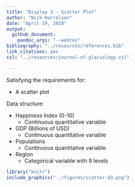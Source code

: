 ```yaml
---
title: "Display 3 - Scatter Plot"
author: "Nick Harrelson"
date: "April 19, 2019"
output: 
  github_document: 
    pandoc_args: "--webtex"
bibliography: "../resources/references.bib"
link_citations: yes
csl: "../resources/journal-of-glaciology.csl"

---
```


Satisfying the requirements for:

* A scatter plot

Data structure:

* Happiness Index (0-10)
    + Continuous quantitative variable
* GDP (Billions of USD)
    + Continuous quantitative variable
* Populations
    + Continuous quantitative variable
* Region
    + Categorical variable with 9 levels
    

```r
library("knitr")
include_graphics("../figures/scatter-d3.png")
```